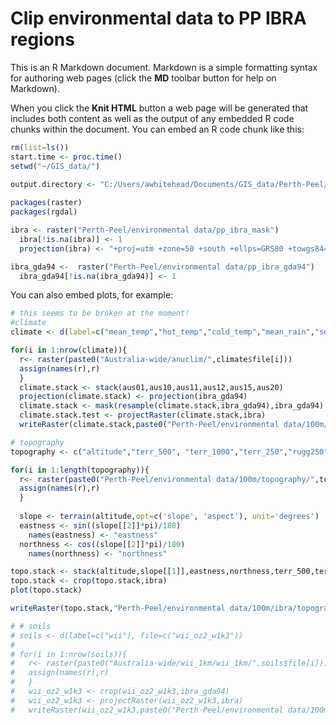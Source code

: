 Clip environmental data to PP IBRA regions
========================================================

This is an R Markdown document. Markdown is a simple formatting syntax for authoring web pages (click the **MD** toolbar button for help on Markdown).

When you click the **Knit HTML** button a web page will be generated that includes both content as well as the output of any embedded R code chunks within the document. You can embed an R code chunk like this:

```r
rm(list=ls())
start.time <- proc.time()
setwd("~/GIS_data/")
  
output.directory <- "C:/Users/awhitehead/Documents/GIS_data/Perth-Peel/environmental data/100m/"

packages(raster)
packages(rgdal)

ibra <- raster("Perth-Peel/environmental data/pp_ibra_mask")
  ibra[!is.na(ibra)] <- 1
  projection(ibra) <- "+proj=utm +zone=50 +south +ellps=GRS80 +towgs84=0,0,0,0,0,0,0 +units=m +no_defs"

ibra_gda94 <-  raster("Perth-Peel/environmental data/pp_ibra_gda94")
  ibra_gda94[!is.na(ibra_gda94)] <- 1

```



You can also embed plots, for example:

```r
# this seems to be broken at the moment!
#climate
climate <- d(label=c("mean_temp","hot_temp","cold_temp","mean_rain","seasonal_rain","mean_solar"), file=c("aus01","aus10","aus11","aus12","aus15","aus20"))

for(i in 1:nrow(climate)){
  r<- raster(paste0("Australia-wide/anuclim/",climate$file[i]))
  assign(names(r),r)
  }
  climate.stack <- stack(aus01,aus10,aus11,aus12,aus15,aus20)
  projection(climate.stack) <- projection(ibra_gda94)
  climate.stack <- mask(resample(climate.stack,ibra_gda94),ibra_gda94)
  climate.stack.test <- projectRaster(climate.stack,ibra)
  writeRaster(climate.stack,paste0("Perth-Peel/environmental data/100m/ibra/climate/",climate$label,"test.tif"),overwrite=T,bylayer=T, format="GTiff")

# topography
topography <- c("altitude","terr_500", "terr_1000","terr_250","rugg250","rugg500","rugg1000","cti")

for(i in 1:length(topography)){
  r<- raster(paste0("Perth-Peel/environmental data/100m/topography/",topography[i]))
  assign(names(r),r)
  }
  
  slope <- terrain(altitude,opt=c('slope', 'aspect'), unit='degrees')
  eastness <- sin((slope[[2]]*pi)/180)
    names(eastness) <- "eastness"
  northness <- cos((slope[[2]]*pi)/180)
    names(northness) <- "northness"

topo.stack <- stack(altitude,slope[[1]],eastness,northness,terr_500,terr_1000,terr_250,rugg250,rugg500,rugg1000,cti)
topo.stack <- crop(topo.stack,ibra)
plot(topo.stack)

writeRaster(topo.stack,"Perth-Peel/environmental data/100m/ibra/topography/",suffix=names(topo.stack),overwrite=T,bylayer=T, format="GTiff")

# # soils
# soils <- d(label=c("wii"), file=c("wii_oz2_w1k3"))
# 
# for(i in 1:nrow(soils)){
#   r<- raster(paste0("Australia-wide/wii_1km/wii_1km/",soils$file[i]))
#   assign(names(r),r)
#   }
#   wii_oz2_w1k3 <- crop(wii_oz2_w1k3,ibra_gda94)
#   wii_oz2_w1k3 <- projectRaster(wii_oz2_w1k3,ibra)
#   writeRaster(wii_oz2_w1k3,paste0("Perth-Peel/environmental data/100m/ibra/soils/",soils$label,".tif"),overwrite=T,format="GTiff")


```

